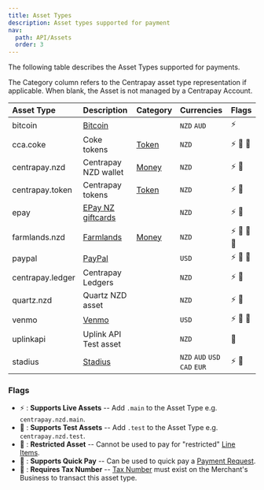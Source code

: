 ```yaml
---
title: Asset Types
description: Asset types supported for payment
nav:
  path: API/Assets
  order: 3
---
```


The following table describes the Asset Types supported for payments.

The Category column refers to the Centrapay asset type representation if
applicable. When blank, the Asset is not managed by a Centrapay Account.

|    Asset Type    |                     Description                     |             Category             |          Currencies           |  Flags   |
| :--------------- | :-------------------------------------------------- | :------------------------------- | :---------------------------- | :------- |
| bitcoin          | [Bitcoin](https://bitcoin.org/en/)                  |                                  | `NZD` `AUD`                   | ⚡️       |
| cca.coke         | Coke tokens                                         | [Token](/api/assets#token-model) | `NZD`                         | ⚡️ 🧪 🚫   |
| centrapay.nzd    | Centrapay NZD wallet                                | [Money](/api/assets#money-model) | `NZD`                         | ⚡️ 🧪     |
| centrapay.token  | Centrapay tokens                                    | [Token](/api/assets#token-model) | `NZD`                         | ⚡️ 🧪     |
| epay             | [EPay NZ giftcards](https://www.giftstation.co.nz/) |                                  | `NZD`                         | ⚡️ 🧪     |
| farmlands.nzd    | [Farmlands](https://www.farmlands.co.nz/)           | [Money](/api/assets#money-model) | `NZD`                         | ⚡️ 🧪 💸 💼 |
| paypal           | [PayPal](https://www.paypal.com/)                   |                                  | `USD`                         | ⚡️ 🧪 💸   |
| centrapay.ledger | Centrapay Ledgers                                   |                                  | `NZD`                         | ⚡️ 🧪     |
| quartz.nzd       | Quartz NZD asset                                    |                                  | `NZD`                         | ⚡️ 🧪     |
| venmo            | [Venmo](https://venmo.com/)                         |                                  | `USD`                         | ⚡️ 🧪 💸   |
| uplinkapi        | Uplink API Test asset                               |                                  | `NZD`                         | 🧪        |
| stadius          | [Stadius](https://stadius.io)                       |                                  | `NZD` `AUD` `USD` `CAD` `EUR` | ⚡️ 🧪     |


### Flags

 * ⚡️ : **Supports Live Assets** -- Add `.main` to the Asset Type e.g. `centrapay.nzd.main`.
 * 🧪 : **Supports Test Assets** -- Add `.test` to the Asset Type e.g. `centrapay.nzd.test`.
 * 🚫 : **Restricted Asset** -- Cannot be used to pay for "restricted" [Line Items](/api/payment-requests#line-item-model).
 * 💸 : **Supports Quick Pay** -- Can be used to quick pay a [Payment Request](/api/payment-requests).
 * 💼 : **Requires Tax Number** -- [Tax Number](/api/businesses#tax-number-model) must exist on the Merchant's Business to transact this asset type.
